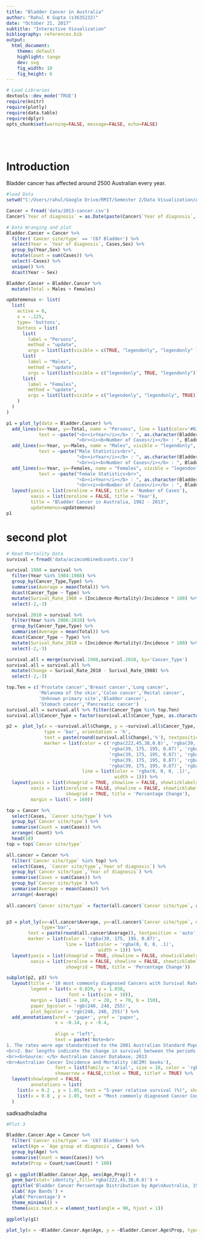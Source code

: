 ```yaml
---
title: "Bladder Cancer in Australia"
author: "Rahul K Gupta (s3635232)"
date: "October 21, 2017"
subtitle: "Interactive Visualization"
bibliography: references.bib
output:
  html_document:
    theme: default
    highlight: tango
    dev: svg
    fig_width: 10 
    fig_height: 6 
---
```


```r
# Load Libraries
devtools::dev_mode('TRUE')
require(knitr)
require(plotly)
require(data.table)
require(dplyr)
opts_chunk$set(warning=FALSE, message=FALSE, echo=FALSE)
```

<br><br>

# Introduction

Bladder cancer has affected around 2500 Australian every year. 

```r
#load Data
setwd("C:/Users/rahul/Google Drive/RMIT/Semester 2/Data Visualization/Assignment 3")

Cancer = fread('data/2013-cancer.csv')
Cancer$`Year of diagnosis` = as.Date(paste(Cancer$`Year of diagnosis`, 12, 31, sep = "-"))

# Data Wranging and plot
Bladder.Cancer = Cancer %>%
  filter(`Cancer site/type` == 'C67 Bladder') %>%
  select(Year = `Year of diagnosis`, Cases,Sex) %>%
  group_by(Year,Sex) %>%
  mutate(Count = sum(Cases)) %>%
  select(-Cases) %>%
  unique() %>%
  dcast(Year ~ Sex)

Bladder.Cancer = Bladder.Cancer %>%
  mutate(Total = Males + Females)

updatemenus <- list(
  list(
    active = 0,
    x = -.125,
    type= 'buttons',
    buttons = list(
      list(
        label = "Persons",
        method = "update",
        args = list(list(visible = c(TRUE, "legendonly", "legendonly" )))),
      list(
        label = "Males",
        method = "update",
        args = list(list(visible = c("legendonly", TRUE, "legendonly")))),
      list(
        label = "Females",
        method = "update",
        args = list(list(visible = c("legendonly", "legendonly", TRUE))))
    )
  )
)

p1 = plot_ly(data = Bladder.Cancer) %>%
  add_lines(x=~Year, y=~Total, name = "Persons", line = list(color='#636363'),
            text = ~paste("<b><i>Year</i></b> : ", as.character(Bladder.Cancer$Year,'%Y'), 
                          "<br><i><b>Number of Cases</i></b> : ", Bladder.Cancer$Total)) %>%
  add_lines(x=~Year, y=~Males, name = "Males", visible = "legendonly", line = list(color='#3182bd'),
            text = ~paste("Male Statistics<br>",
                          "<b><i>Year</i></b> : ", as.character(Bladder.Cancer$Year,'%Y'), 
                          "<br><i><b>Number of Cases</i></b> : ", Bladder.Cancer$Males)) %>%
  add_lines(x=~Year, y=~Females, name = "Females", visible = "legendonly", line = list(color='#fc8d59'), 
            text = ~paste("Female Statistics<br>",
                          "<b><i>Year</i></b> : ", as.character(Bladder.Cancer$Year,'%Y'), 
                          "<br><i><b>Number of Cases</i></b> : ", Bladder.Cancer$Females)) %>%
  layout(yaxis = list(zeroline = FALSE, title = 'Number of Cases'),
         xaxis = list(zeroline = FALSE, title = 'Year'),
         title = "Bladder Cancer in Australia, 1982 - 2013",
         updatemenus=updatemenus)
p1
```

# second plot

```r
# Read Mortality Data
survival = fread('data/acimcombinedcounts.csv')

survival.1988 = survival %>%
  filter(Year %in% 1984:1988) %>%
  group_by(Cancer_Type,Type) %>%
  summarise(Average = mean(Total)) %>%
  dcast(Cancer_Type ~ Type) %>%
  mutate(Surival_Rate_1988 = (Incidence-Mortality)/Incidence * 100) %>%
  select(-2,-3)

survival.2010 = survival %>%
  filter(Year %in% 2006:2010) %>%
  group_by(Cancer_Type,Type) %>%
  summarise(Average = mean(Total)) %>%
  dcast(Cancer_Type ~ Type) %>%
  mutate(Surival_Rate_2010 = (Incidence-Mortality)/Incidence * 100) %>%
  select(-2,-3)

survival.all = merge(survival.1988,survival.2010, by='Cancer_Type')
survival.all = survival.all %>% 
  mutate(Change = Surival_Rate_2010 - Surival_Rate_1988) %>%
  select(-2,-3)

top.Ten = c('Prostate cancer','Breast cancer','Lung cancer', 
            'Melanoma of the skin','Colon cancer','Rectal cancer',
            'Unknown primary site','Bladder cancer',
            'Stomach cancer','Pancreatic cancer')
survival.all = survival.all %>% filter(Cancer_Type %in% top.Ten) 
survival.all$Cancer_Type = factor(survival.all$Cancer_Type, as.character(rev(top.Ten)))

p2 =  plot_ly(x = ~survival.all$Change, y = ~survival.all$Cancer_Type, name = 'Survival Rate',
              type = 'bar', orientation = 'h',
              text = paste(round(survival.all$Change),'%'), textposition = 'auto',
              marker = list(color = c('rgba(222,45,38,0.8)', 'rgba(39, 175, 195, 0.87)',
                                      'rgba(39, 175, 195, 0.87)', 'rgba(39, 175, 195, 0.87)',
                                      'rgba(39, 175, 195, 0.87)', 'rgba(39, 175, 195, 0.87)',
                                      'rgba(39, 175, 195, 0.87)', 'rgba(39, 175, 195, 0.87)',
                                      'rgba(39, 175, 195, 0.87)', 'rgba(222,45,38,0.8)'),
                            line = list(color = 'rgba(0, 0, 0, .1)', 
                                        width = 1))) %>%
  layout(yaxis = list(showgrid = TRUE, showline = FALSE, showticklabels = TRUE, title = ''),
         xaxis = list(zeroline = FALSE, showline = FALSE, showticklabels = TRUE, 
                      showgrid = TRUE, title = 'Percentage Change'),
         margin = list(l = 160)) 

top = Cancer %>%
  select(Cases, `Cancer site/type`) %>%
  group_by(`Cancer site/type`) %>%
  summarise(Count = sum(Cases)) %>%
  arrange(-Count) %>%
  head(10)
top = top$`Cancer site/type`

all.cancer = Cancer %>%
  filter(`Cancer site/type` %in% top) %>%
  select(Cases, `Cancer site/type`,`Year of diagnosis`) %>%
  group_by(`Cancer site/type`,`Year of diagnosis`) %>%
  summarise(Cases = sum(Cases)) %>%
  group_by(`Cancer site/type`) %>%
  summarise(Average = mean(Cases)) %>%
  arrange(-Average)
  
all.cancer$`Cancer site/type` = factor(all.cancer$`Cancer site/type`, as.character(rev(top)))


p3 = plot_ly(x=~all.cancer$Average, y=~all.cancer$`Cancer site/type`, name = 'Top Diagnosed Cancer',
             type='bar',
        text = paste(round(all.cancer$Average)), textposition = 'auto',
        marker = list(color = 'rgba(39, 175, 195, 0.87)',
                      line = list(color = 'rgba(0, 0, 0, .1)',
                                  width = 1))) %>%
  layout(yaxis = list(showgrid = TRUE, showline = FALSE, showticklabels = FALSE, title = ''),
         xaxis = list(zeroline = FALSE, showline = FALSE, showticklabels = TRUE, 
                      showgrid = TRUE, title = 'Percentage Change')) 

subplot(p2, p3) %>%
  layout(title = '10 most commonly diagnosed Cancers with Survival Rate, Australia, 1984-2013',
         legend = list(x = 0.029, y = 1.038,
                       font = list(size = 10)),
         margin = list(l = 160, r = 20, t = 70, b = 150),
         paper_bgcolor = 'rgb(248, 248, 255)',
         plot_bgcolor = 'rgb(248, 248, 255)') %>%
  add_annotations(xref = 'paper', yref = 'paper',
                  x = -0.14, y = -0.4,
                   
                  align = "left",
                  text = paste('Note<br>
1. The rates were age standardised to the 2001 Australian Standard Population and are expressed per 100,000 population.
<br>2. Bar lengths indicate the change in survival between the periods 1984-1988 and 2009-2013.
<br><b>Source: </b> Australian Cancer Database, 2013
<br>Australian Cancer Incidence and Mortality (ACIM) books'),
                  font = list(family = 'Arial', size = 10, color = 'rgb(150,150,150)'),
                  showarrow = FALSE,titleX = TRUE, titleY = TRUE) %>%
  layout(showlegend = FALSE,
         annotations = list(
    list(x = 0.2 , y = 1.05, text = "5-year relative survival (%)", showarrow = F, xref='paper', yref='paper'),
    list(x = 0.8 , y = 1.05, text = "Most commonly diagnosed Cancer Count", showarrow = F, xref='paper', yref='paper'))
  )
```

sadksadhsladha

```r
#Plot 3

Bladder.Cancer.Age = Cancer %>%
  filter(`Cancer site/type` == 'C67 Bladder') %>%
  select(Age = `Age group at diagnosis`, Cases) %>%
  group_by(Age) %>%
  summarise(Count = mean(Cases)) %>%
  mutate(Prop = Count/sum(Count) * 100)
  
g1 = ggplot(Bladder.Cancer.Age, aes(Age,Prop)) + 
  geom_bar(stat='identity',fill='rgba(222,45,38,0.6)') +
  ggtitle('Bladder Cancer Percentage Distribution by Age\nAustralia, 1984-2013') +
  xlab('Age Bands') +
  ylab('Percentage') +
  theme_minimal() +
  theme(axis.text.x = element_text(angle = 90, hjust = 1)) 

ggplotly(g1)

plot_ly(x = ~Bladder.Cancer.Age$Age, y = ~Bladder.Cancer.Age$Prop, type = 'bar', name = '')

```

